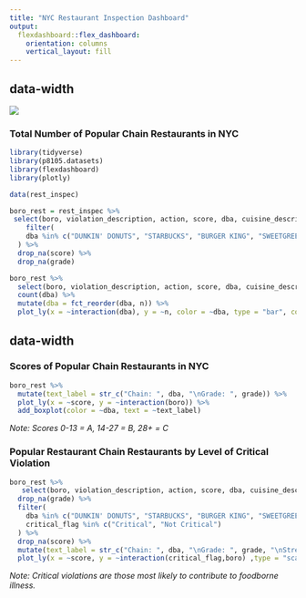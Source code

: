 ```yaml
---
title: "NYC Restaurant Inspection Dashboard"
output: 
  flexdashboard::flex_dashboard: 
    orientation: columns
    vertical_layout: fill
---
```



{data-width=600}
-----------------------------------------------------------------------
![](https://i.pinimg.com/originals/5e/14/d2/5e14d2cd85ec711224a898a8a46062be.gif)

### Total Number of Popular Chain Restaurants in NYC

```r
library(tidyverse)
library(p8105.datasets)
library(flexdashboard)
library(plotly)
```

```r
data(rest_inspec)

boro_rest = rest_inspec %>% 
 select(boro, violation_description, action, score, dba, cuisine_description, inspection_type, critical_flag, grade, street) %>% 
    filter(
    dba %in% c("DUNKIN' DONUTS", "STARBUCKS", "BURGER KING", "SWEETGREEN", "SUBWAY", "MCDONALD'S", "PANERA BREAD", "PARIS BAGUETTE", "PRET A MANGER", "FRESH & CO")
  ) %>% 
  drop_na(score) %>% 
  drop_na(grade)

boro_rest %>%
  select(boro, violation_description, action, score, dba, cuisine_description, inspection_type, critical_flag, grade, street) %>% 
  count(dba) %>% 
  mutate(dba = fct_reorder(dba, n)) %>% 
  plot_ly(x = ~interaction(dba), y = ~n, color = ~dba, type = "bar", colors = "viridis")
```

{data-width=350}
-----------------------------------------------------------------------

### Scores of Popular Chain Restaurants in NYC

```r
boro_rest %>% 
  mutate(text_label = str_c("Chain: ", dba, "\nGrade: ", grade)) %>% 
  plot_ly(x = ~score, y = ~interaction(boro)) %>% 
  add_boxplot(color = ~dba, text = ~text_label)
```
*Note: Scores 0-13 = A, 14-27 = B, 28+ = C*

### Popular Restaurant Chain Restaurants by Level of Critical Violation 

```r
boro_rest %>% 
   select(boro, violation_description, action, score, dba, cuisine_description, inspection_type, critical_flag, grade, street) %>% 
  drop_na(grade) %>% 
  filter(
    dba %in% c("DUNKIN' DONUTS", "STARBUCKS", "BURGER KING", "SWEETGREEN", "SUBWAY", "MCDONALD'S", "PANERA BREAD", "PARIS BAGUETTE", "PRET A MANGER", "FRESH & CO"),
    critical_flag %in% c("Critical", "Not Critical")
  ) %>% 
  drop_na(score) %>% 
  mutate(text_label = str_c("Chain: ", dba, "\nGrade: ", grade, "\nStreet: ", street)) %>% 
  plot_ly(x = ~score, y = ~interaction(critical_flag,boro) ,type = "scatter", mode = "markers",  color = ~dba, text = ~text_label)
```
*Note: Critical violations are those most likely to contribute to foodborne illness.*
